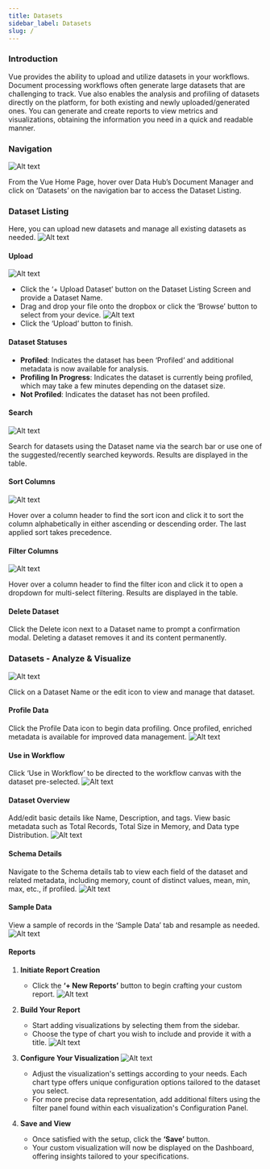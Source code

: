 ```yaml
---
title: Datasets
sidebar_label: Datasets
slug: /
---
```



<head>
  <title>Datasets</title>
  <meta name="description" content="" />
</head>

### Introduction

Vue provides the ability to upload and utilize datasets in your workflows. Document processing workflows often generate large datasets that are challenging to track. Vue also enables the analysis and profiling of datasets directly on the platform, for both existing and newly uploaded/generated ones. You can generate and create reports to view metrics and visualizations, obtaining the information you need in a quick and readable manner.

### Navigation
![Alt text](https://d1r1e7xjkfj7nz.cloudfront.net/set1.png 'a title')

From the Vue Home Page, hover over Data Hub’s Document Manager and click on ‘Datasets’ on the navigation bar to access the Dataset Listing.

### Dataset Listing

Here, you can upload new datasets and manage all existing datasets as needed.
![Alt text](https://d1r1e7xjkfj7nz.cloudfront.net/set2.png 'a title')

#### Upload
![Alt text](https://d1r1e7xjkfj7nz.cloudfront.net/set3.png 'a title')

- Click the ‘+ Upload Dataset’ button on the Dataset Listing Screen and provide a Dataset Name.
- Drag and drop your file onto the dropbox or click the ‘Browse’ button to select from your device.
![Alt text](https://d1r1e7xjkfj7nz.cloudfront.net/set4.png 'a title')
- Click the ‘Upload’ button to finish.

#### Dataset Statuses


- **Profiled**: Indicates the dataset has been ‘Profiled’ and additional metadata is now available for analysis.
- **Profiling In Progress**: Indicates the dataset is currently being profiled, which may take a few minutes depending on the dataset size.
- **Not Profiled**: Indicates the dataset has not been profiled.

#### Search
![Alt text](https://d1r1e7xjkfj7nz.cloudfront.net/set5.png 'a title')

Search for datasets using the Dataset name via the search bar or use one of the suggested/recently searched keywords. Results are displayed in the table.

#### Sort Columns

![Alt text](https://d1r1e7xjkfj7nz.cloudfront.net/set6.png 'a title')


Hover over a column header to find the sort icon and click it to sort the column alphabetically in either ascending or descending order. The last applied sort takes precedence.

#### Filter Columns

![Alt text](https://d1r1e7xjkfj7nz.cloudfront.net/set7.png 'a title')


Hover over a column header to find the filter icon and click it to open a dropdown for multi-select filtering. Results are displayed in the table.

#### Delete Dataset

Click the Delete icon next to a Dataset name to prompt a confirmation modal. Deleting a dataset removes it and its content permanently.

### Datasets - Analyze & Visualize

![Alt text](https://d1r1e7xjkfj7nz.cloudfront.net/set8.png 'a title')


Click on a Dataset Name or the edit icon to view and manage that dataset.

#### Profile Data

Click the Profile Data icon to begin data profiling. Once profiled, enriched metadata is available for improved data management.
![Alt text](https://d1r1e7xjkfj7nz.cloudfront.net/set9.png 'a title')

#### Use in Workflow

Click ‘Use in Workflow’ to be directed to the workflow canvas with the dataset pre-selected.
![Alt text](https://d1r1e7xjkfj7nz.cloudfront.net/set10.png 'a title')

#### Dataset Overview

Add/edit basic details like Name, Description, and tags. View basic metadata such as Total Records, Total Size in Memory, and Data type Distribution.
![Alt text](https://d1r1e7xjkfj7nz.cloudfront.net/set11.png 'a title')

#### Schema Details

Navigate to the Schema details tab to view each field of the dataset and related metadata, including memory, count of distinct values, mean, min, max, etc., if profiled.
![Alt text](https://d1r1e7xjkfj7nz.cloudfront.net/set12.png 'a title')

#### Sample Data

View a sample of records in the ‘Sample Data’ tab and resample as needed.
![Alt text](https://d1r1e7xjkfj7nz.cloudfront.net/set13.png 'a title')

#### Reports

1. **Initiate Report Creation**
   - Click the **‘+ New Reports’** button to begin crafting your custom report.
![Alt text](https://d1r1e7xjkfj7nz.cloudfront.net/set14.png 'a title')

2. **Build Your Report**
   - Start adding visualizations by selecting them from the sidebar.
   - Choose the type of chart you wish to include and provide it with a title.
![Alt text](https://d1r1e7xjkfj7nz.cloudfront.net/set15.png 'a title')

3. **Configure Your Visualization**
![Alt text](https://d1r1e7xjkfj7nz.cloudfront.net/set16.png 'a title')

   - Adjust the visualization's settings according to your needs. Each chart type offers unique configuration options tailored to the dataset you select.
   - For more precise data representation, add additional filters using the filter panel found within each visualization's Configuration Panel.

4. **Save and View**
   - Once satisfied with the setup, click the **‘Save’** button.
   - Your custom visualization will now be displayed on the Dashboard, offering insights tailored to your specifications.